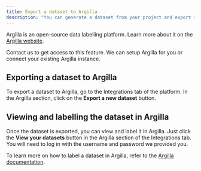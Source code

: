 ```yaml
---
title: Export a dataset to Argilla
description: "You can generate a dataset from your project and export it to Argilla in one click."
---
```


Argilla is an open-source data labelling platform. Learn more about it on the [Argilla website](https://argilla.io/).

<Note>
  Contact us to get access to this feature. We can setup Argilla for you or
  connect your existing Argilla instance.
</Note>

## Exporting a dataset to Argilla

To export a dataset to Argilla, go to the Integrations tab of the platform. In the Argilla section, click on the **Export a new dataset** button.

## Viewing and labelling the dataset in Argilla

Once the dataset is exported, you can view and label it in Argilla. Just click the **View your datasets** button in the Argilla section of the Integrations tab.
You will need to log in with the username and password we provided you.

To learn more on how to label a dataset in Argilla, refer to the [Argilla documentation](https://docs.argilla.io/en/latest/practical_guides/annotate_dataset.html).

